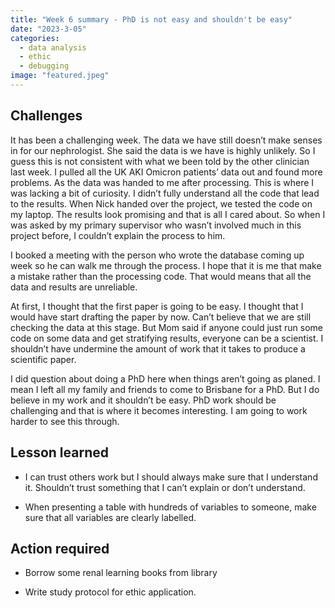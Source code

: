 ```yaml
---
title: "Week 6 summary - PhD is not easy and shouldn't be easy"
date: "2023-3-05"
categories: 
  - data analysis
  - ethic 
  - debugging
image: "featured.jpeg"
---
```


## Challenges

It has been a challenging week. The data we have still doesn't make senses in for our nephrologist. She said the data is we have is highly unlikely. So I guess this is not consistent with what we been told by the other clinician last week. I pulled all the UK AKI Omicron patients' data out and found more problems. As the data was handed to me after processing. This is where I was lacking a bit of curiosity. I didn't fully understand all the code that lead to the results. When Nick handed over the project, we tested the code on my laptop. The results look promising and that is all I cared about. So when I was asked by my primary supervisor who wasn't involved much in this project before, I couldn't explain the process to him.

I booked a meeting with the person who wrote the database coming up week so he can walk me through the process. I hope that it is me that make a mistake rather than the processing code. That would means that all the data and results are unreliable.

At first, I thought that the first paper is going to be easy. I thought that I would have start drafting the paper by now. Can't believe that we are still checking the data at this stage. But Mom said if anyone could just run some code on some data and get stratifying results, everyone can be a scientist. I shouldn't have undermine the amount of work that it takes to produce a scientific paper.

I did question about doing a PhD here when things aren't going as planed. I mean I left all my family and friends to come to Brisbane for a PhD. But I do believe in my work and it shouldn't be easy. PhD work should be challenging and that is where it becomes interesting. I am going to work harder to see this through.

## Lesson learned

-   I can trust others work but I should always make sure that I understand it. Shouldn't trust something that I can't explain or don't understand.

-   When presenting a table with hundreds of variables to someone, make sure that all variables are clearly labelled.

## Action required

-   Borrow some renal learning books from library

-   Write study protocol for ethic application.
